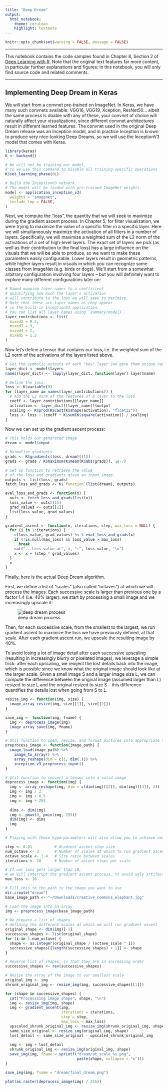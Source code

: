 ```yaml
---
title: "Deep Dream"
output: 
  html_notebook: 
    theme: cerulean
    highlight: textmate
---
```


```r
knitr::opts_chunk$set(warning = FALSE, message = FALSE)
```

***

This notebook contains the code samples found in Chapter 8, Section 2 of [Deep Learning with R](https://www.manning.com/books/deep-learning-with-r). Note that the original text features far more content, in particular further explanations and figures: in this notebook, you will only find source code and related comments.

***

## Implementing Deep Dream in Keras

We will start from a convnet pre-trained on ImageNet. In Keras, we have many such convnets available: VGG16, VGG19, Xception, ResNet50... albeit the same process is doable with any of these, your convnet of choice will naturally affect your visualizations, since different convnet architectures result in different learned features. The convnet used in the original Deep Dream release was an Inception model, and in practice Inception is known to produce very nice-looking Deep Dreams, so we will use the InceptionV3 model that comes with Keras.

```r
library(keras)
K <- backend()

# We will not be training our model,
# so we use this command to disable all training-specific operations
K$set_learning_phase(0L)

# Build the InceptionV3 network.
# The model will be loaded with pre-trained ImageNet weights.
model <- application_inception_v3(
  weights = "imagenet", 
  include_top = FALSE,
)
```

Next, we compute the "loss", the quantity that we will seek to maximize during the gradient ascent process. In Chapter 5, for filter visualization, we were trying to maximize the value of a specific filter in a specific layer. Here we will simultaneously maximize the activation of all filters in a number of layers. Specifically, we will maximize a weighted sum of the L2 norm of the activations of a set of high-level layers. The exact set of layers we pick (as well as their contribution to the final loss) has a large influence on the visuals that we will be able to produce, so we want to make these parameters easily configurable. Lower layers result in geometric patterns, while higher layers result in visuals in which you can recognize some classes from ImageNet (e.g. birds or dogs). We'll start from a somewhat arbitrary configuration involving four layers -- but you will definitely want to explore many different configurations later on:

```r
# Named mapping layer names to a coefficient
# quantifying how much the layer's activation
# will contribute to the loss we will seek to maximize.
# Note that these are layer names as they appear
# in the built-in InceptionV3 application.
# You can list all layer names using `summary(model)`.
layer_contributions <- list(
  mixed2 = 0.2,
  mixed3 = 3,
  mixed4 = 2,
  mixed5 = 1.5
)
```

Now let's define a tensor that contains our loss, i.e. the weighted sum of the L2 norm of the activations of the layers listed above.

```r
# Get the symbolic outputs of each "key" layer (we gave them unique names).
layer_dict <- model$layers
names(layer_dict) <- lapply(layer_dict, function(layer) layer$name) 

# Define the loss.
loss <- K$variable(0) 
for (layer_name in names(layer_contributions)) {
  # Add the L2 norm of the features of a layer to the loss.
  coeff <- layer_contributions[[layer_name]]
  activation <- layer_dict[[layer_name]]$output
  scaling <- K$prod(K$cast(K$shape(activation), "float32"))
  loss <- loss + (coeff * K$sum(K$square(activation)) / scaling)
}
```

Now we can set up the gradient ascent process:

```r
# This holds our generated image
dream <- model$input

# Normalize gradients.
grads <- K$gradients(loss, dream)[[1]]
grads <- grads / K$maximum(K$mean(K$abs(grads)), 1e-7)

# Set up function to retrieve the value
# of the loss and gradients given an input image.
outputs <- list(loss, grads)
fetch_loss_and_grads <- K$`function`(list(dream), outputs)

eval_loss_and_grads <- function(x) {
  outs <- fetch_loss_and_grads(list(x))
  loss_value <- outs[[1]]
  grad_values <- outs[[2]]
  list(loss_value, grad_values)
}

gradient_ascent <- function(x, iterations, step, max_loss = NULL) {
  for (i in 1:iterations) {
    c(loss_value, grad_values) %<-% eval_loss_and_grads(x)
    if (!is.null(max_loss) && loss_value > max_loss)
      break
    cat("...Loss value at", i, ":", loss_value, "\n")
    x <- x + (step * grad_values)
  }
  x
}
```

Finally, here is the actual Deep Dream algorithm.

First, we define a list of "scales" (also called "octaves") at which we will process the images. Each successive scale is larger than previous one by a factor 1.4 (i.e. 40% larger): we start by processing a small image and we increasingly upscale it:

![deep dream process](https://s3.amazonaws.com/book.keras.io/img/ch8/deepdream_process.png)

Then, for each successive scale, from the smallest to the largest, we run gradient ascent to maximize the loss we have previously defined, at that scale. After each gradient ascent run, we upscale the resulting image by 40%.

To avoid losing a lot of image detail after each successive upscaling (resulting in increasingly blurry or pixelated images), we leverage a simple trick: after each upscaling, we reinject the lost details back into the image, which is possible since we know what the original image should look like at the larger scale. Given a small image S and a larger image size L, we can compute the difference between the original image (assumed larger than L) resized to size L and the original resized to size S -- this difference quantifies the details lost when going from S to L.

```r
resize_img <- function(img, size) {
  image_array_resize(img, size[[1]], size[[2]])
}

save_img <- function(img, fname) {
  img <- deprocess_image(img)
  image_array_save(img, fname)
}

# Util function to open, resize, and format pictures into appropriate tensors
preprocess_image <- function(image_path) {
  image_load(image_path) %>% 
    image_to_array() %>% 
    array_reshape(dim = c(1, dim(.))) %>% 
    inception_v3_preprocess_input()
}

# Util function to convert a tensor into a valid image
deprocess_image <- function(img) {
  img <- array_reshape(img, dim = c(dim(img)[[2]], dim(img)[[3]], 3))
  img <- img / 2
  img <- img + 0.5
  img <- img * 255
  
  dims <- dim(img)
  img <- pmax(0, pmin(img, 255))
  dim(img) <- dims
  img
}
```

```r
# Playing with these hyperparameters will also allow you to achieve new effects

step <- 0.01          # Gradient ascent step size
num_octave <- 3       # Number of scales at which to run gradient ascent
octave_scale <- 1.4   # Size ratio between scales
iterations <- 20      # Number of ascent steps per scale

# If our loss gets larger than 10,
# we will interrupt the gradient ascent process, to avoid ugly artifacts
max_loss <- 10  

# Fill this to the path to the image you want to use
dir.create("dream")
base_image_path <- "~/Downloads/creative_commons_elephant.jpg"

# Load the image into an array
img <- preprocess_image(base_image_path)

# We prepare a list of shapes
# defining the different scales at which we will run gradient ascent
original_shape <- dim(img)[-1]
successive_shapes <- list(original_shape)
for (i in 1:num_octave) { 
  shape <- as.integer(original_shape / (octave_scale ^ i))
  successive_shapes[[length(successive_shapes) + 1]] <- shape 
}

# Reverse list of shapes, so that they are in increasing order
successive_shapes <- rev(successive_shapes) 

# Resize the array of the image to our smallest scale
original_img <- img 
shrunk_original_img <- resize_img(img, successive_shapes[[1]])

for (shape in successive_shapes) {
  cat("Processsing image shape", shape, "\n")
  img <- resize_img(img, shape)
  img <- gradient_ascent(img,
                         iterations = iterations,
                         step = step,
                         max_loss = max_loss)
  upscaled_shrunk_original_img <- resize_img(shrunk_original_img, shape)
  same_size_original <- resize_img(original_img, shape)
  lost_detail <- same_size_original - upscaled_shrunk_original_img
  
  img <- img + lost_detail
  shrunk_original_img <- resize_img(original_img, shape)
  save_img(img, fname = sprintf("dream/at_scale_%s.png",
                                paste(shape, collapse = "x")))
}

save_img(img, fname = "dream/final_dream.png")
```

```r
plot(as.raster(deprocess_image(img) / 255))
```